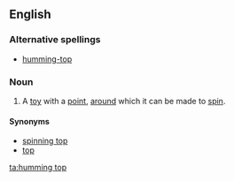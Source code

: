 ==English==
===Alternative spellings===
*[[humming-top]]
===Noun===
{{en-noun|sg=[[humming]] [[top]]}}
#A [[toy]] with a [[point]], [[around]] which it can be made to [[spin]].
====Synonyms====
*[[spinning top]]
*[[top]]

[[ta:humming top]]
